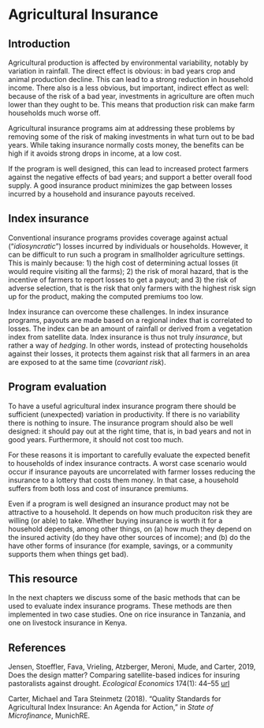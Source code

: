# Agricultural Insurance

## Introduction

Agricultural production is affected by environmental variability, notably by variation in rainfall. The direct effect is obvious: in bad years crop and animal production decline. This can lead to a strong reduction in household income. There also is a less obvious, but important, indirect effect as well: because of the risk of a bad year, investments in agriculture are often much lower than they ought to be. This means that production risk can make farm households much worse off.

Agricultural insurance programs aim at addressing these problems by removing some of the risk of making investments in what turn out to be bad years. While taking insurance normally costs money, the benefits can be high if it avoids strong drops in income, at a low cost. 

If the program is well designed, this can lead to increased protect farmers against the negative effects of bad years; and support a better overall food supply. A good insurance product minimizes the gap between losses incurred by a household and insurance payouts received. 

## Index insurance

Conventional insurance programs provides coverage against actual ("*idiosyncratic*") losses incurred by individuals or households. However, it can be difficult to run such a program in smallholder agriculture settings. This is mainly because: 1) the high cost of determining actual losses (it would require visiting all the farms); 2) the risk of moral hazard, that is the incentive of farmers to report losses to get a payout; and 3) the risk of adverse selection, that is the risk that only farmers with the highest risk sign up for the product, making the computed premiums too low. 

Index insurance can overcome these challenges. In index insurance programs, payouts are made based on a regional index that is correlated to losses. The index can be an amount of rainfall or derived from a vegetation index from satellite data. Index insurance is thus not truly *insurance*, but rather a way of *hedging*. In other words, instead of protecting households against their losses, it protects them against risk that all farmers in an area are exposed to at the same time (*covariant risk*).  


## Program evaluation

To have a useful agricultural index insurance program there should be sufficient (unexpected) variation in productivity. If there is no variability there is nothing to insure. The insurance program should also be well designed: it should pay out at the right time, that is, in bad years and not in good years. Furthermore, it should not cost too much.  

For these reasons it is important to carefully evaluate the expected benefit to households of index insurance contracts. A worst case scenario would occur if insurance payouts are uncorrelated with farmer losses reducing the insurance to a lottery that costs them money. In that case, a household suffers from both loss and cost of insurance premiums. 

Even if a program is well designed an insurance product may not be attractive to a household. It depends on how much produciton risk they are willing (or able) to take. Whether buying insurance is worth it for a household depends, among other things, on (a) how much they depend on the insured activity (do they have other sources of income); and (b) do the have other forms of insurance (for example, savings, or a community supports them when things get bad).

## This resource

In the next chapters we discuss some of the basic methods that can be used to evaluate index insurance programs. These methods are then implemented in two case studies. One on rice insurance in Tanzania, and one on livestock insurance in Kenya.


## References

Jensen, Stoeffler, Fava, Vrieling, Atzberger, Meroni, Mude, and Carter, 2019, Does the design matter? Comparing satellite-based indices for insuring pastoralists against drought. *Ecological Economics* 174(1): 44--55 [url](https://doi.org/10.1016/j.ecolecon.2019.04.014)

Carter, Michael and Tara Steinmetz (2018). “Quality Standards for Agricultural Index Insurance: An Agenda for Action,” in *State of Microfinance*, MunichRE.

